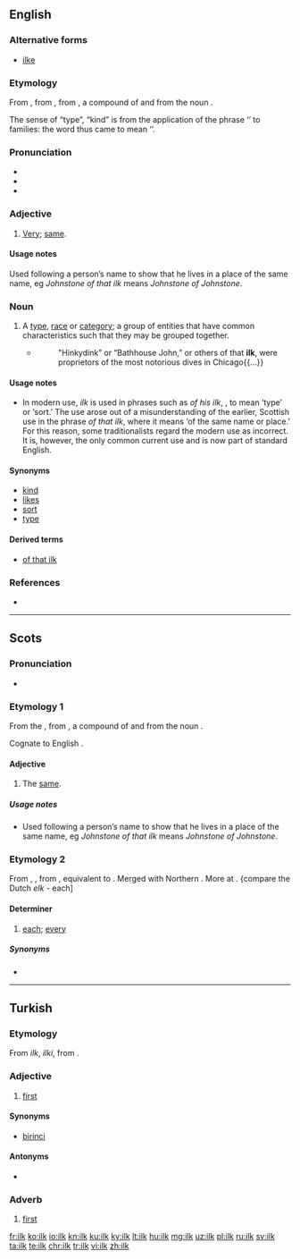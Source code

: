 ==English==
{{was wotd|2006|June|8}}

===Alternative forms===
* [[ilke]]

===Etymology===
From {{etyl|enm|en}} {{m|enm|ilke}}, from {{etyl|ang|en}} {{m|ang|ilca|}}, from {{etyl|gem-pro|en}} {{m|gem-pro|*ilīkaz}}, a compound of {{m|gem-pro|*iz}} and {{m|gem-pro|*-līkaz}} from the noun {{m|gem-pro|*līką||body}}.

The sense of “type”, “kind” is from the application of the phrase ‘{{m|en|of that ilk}}’ to families: the word thus came to mean ‘{{m|en|family}}’.

===Pronunciation===
* {{IPA|/ɪlk/|lang=en}}
* {{audio|en-us-ilk.ogg|Audio (US)|lang=en}}
* {{rhymes|ɪlk|lang=en}}

===Adjective===
{{en-adj|-}}

# {{label|en|Scotland|and|Northern England}} [[very|Very]]; [[same]].
#: {{rfquotek|Spenser}}

====Usage notes====
Used following a person’s name to show that he lives in a place of the same name, eg ''Johnstone of that ilk'' means ''Johnstone of Johnstone''.

===Noun===
{{en-noun}}

# A [[type]], [[race]] or [[category]]; a group of entities that have common characteristics such that they may be grouped together.
#* {{RQ:Sinclair Jungle|25}}
#*: "Hinkydink” or “Bathhouse John,” or others of that '''ilk''', were proprietors of the most notorious dives in Chicago{{...}}

====Usage notes====
* In modern use, ''ilk'' is used in phrases such as ''of his ilk'', {{m|en|of that ilk}}, to mean ‘type’ or ‘sort.’ The use arose out of a misunderstanding of the earlier, Scottish use in the phrase ''of that ilk'', where it means ‘of the same name or place.’ For this reason, some traditionalists regard the modern use as incorrect. It is, however, the only common current use and is now part of standard English.

====Synonyms====
* [[kind]]
* [[likes]]
* [[sort]]
* [[type]]

====Derived terms====
* [[of that ilk]]

===References===
* {{R:NOAD 2005}}

----

==Scots==

===Pronunciation===
* {{IPA|/ɪlk/|lang=sco}}

===Etymology 1===
From the {{etyl|ang|sco}} {{m|ang|īlca}}, from {{etyl|gem-pro|sco}} {{m|gem-pro|*ilīkaz}}, a compound of {{m|gem-pro|*iz}} and {{m|gem-pro|*-līkaz}} from the noun {{m|gem-pro|*līką||body}}.

Cognate to English {{m|en|ilk}}.

====Adjective====
{{sco-adj|-}}

# The [[same]].

=====Usage notes=====
* Used following a person’s name to show that he lives in a place of the same name, eg ''Johnstone of that ilk'' means ''Johnstone of Johnstone''.

===Etymology 2===
From {{etyl|enm|sco}} {{m|enm|ylk}}, {{m|enm|iwilk}}, from {{etyl|ang|sco}} {{m|ang|ġehwylc||each, every}}, equivalent to {{prefix|y|which|lang=sco}}. Merged with Northern {{etyl|ang|sco}} {{m|ang|ylc||each}}. More at {{l|en|each}}. {compare the Dutch ''elk'' - each]

====Determiner====
{{sco-det}}

# {{label|sco|archaic|of two or more}} [[each|each]]; [[every]]

=====Synonyms=====
* {{l|sco|ilka}}

----

==Turkish==

===Etymology===
From {{etyl|otk|tr}} ''ilk'', ''ilki'', from {{etyl|trk-pro|tr}}.

===Adjective===
{{head|tr|adjective}}

# [[first]]

====Synonyms====
* [[birinci]]

====Antonyms====
* {{l|tr|son}}

===Adverb===
{{head|tr|adjective}}

# [[first]]

[[fr:ilk]]
[[ko:ilk]]
[[io:ilk]]
[[kn:ilk]]
[[ku:ilk]]
[[ky:ilk]]
[[lt:ilk]]
[[hu:ilk]]
[[mg:ilk]]
[[uz:ilk]]
[[pl:ilk]]
[[ru:ilk]]
[[sv:ilk]]
[[ta:ilk]]
[[te:ilk]]
[[chr:ilk]]
[[tr:ilk]]
[[vi:ilk]]
[[zh:ilk]]